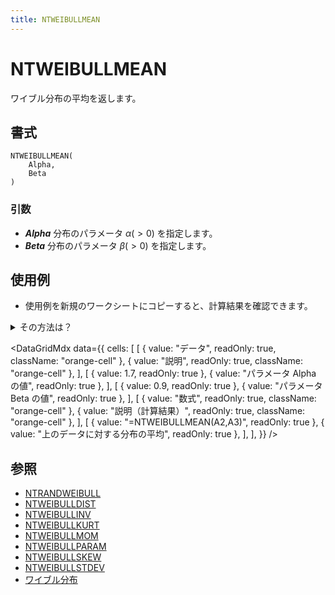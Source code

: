 ```yaml
---
title: NTWEIBULLMEAN
---
```



# NTWEIBULLMEAN

ワイブル分布の平均を返します。

## 書式

```excel
NTWEIBULLMEAN(
    Alpha,
    Beta
)
```

### 引数

- **_Alpha_** 分布のパラメータ $\alpha(>0)$ を指定します。
- **_Beta_** 分布のパラメータ $\beta(>0)$ を指定します。

## 使用例

- 使用例を新規のワークシートにコピーすると、計算結果を確認できます。

<details>
<summary>その方法は？</summary>

1.  新しいブックまたはワークシートを作成します。
2.  ヘルプ トピックにある使用例を選択します（行番号および列番号を除く）。

    ![Selecting an example from Help](./../../assets/functions/HowToCopy.png)

    ヘルプから使用例を選択する

3.  Ctrl キーを押しながら C キーを押します。
4.  ワークシートのセル A1 を選択し、Ctrl キーを押しながら V キーを押します。
5.  計算結果と結果を返す数式の表示を切り替えるには、Ctrl キーを押しながら ` (アクサン グラーブ) キーを押すか、または [ツール] メニューの [ワークシート分析] をポイントし、[ワークシート分析モード] をクリックします。

</details>

<DataGridMdx
  data={{
    cells: [
      [
        { value: "データ", readOnly: true, className: "orange-cell" },
        { value: "説明", readOnly: true, className: "orange-cell" },
      ],
      [
        { value: 1.7, readOnly: true },
        { value: "パラメータ Alpha の値", readOnly: true },
      ],
      [
        { value: 0.9, readOnly: true },
        { value: "パラメータ Beta の値", readOnly: true },
      ],
      [
        { value: "数式", readOnly: true, className: "orange-cell" },
        { value: "説明（計算結果）", readOnly: true, className: "orange-cell" },
      ],
      [
        { value: "=NTWEIBULLMEAN(A2,A3)", readOnly: true },
        { value: "上のデータに対する分布の平均", readOnly: true },
      ],
    ],
  }}
/>

## 参照

- [NTRANDWEIBULL](https://www.ntrand.com/jp/ntrandweibull/)
- [NTWEIBULLDIST](https://www.ntrand.com/jp/ntweibulldist/)
- [NTWEIBULLINV](https://www.ntrand.com/jp/ntweibullinv/)
- [NTWEIBULLKURT](https://www.ntrand.com/jp/ntweibullkurt/)
- [NTWEIBULLMOM](https://www.ntrand.com/jp/ntweibullmom/)
- [NTWEIBULLPARAM](https://www.ntrand.com/jp/ntweibullparam/)
- [NTWEIBULLSKEW](https://www.ntrand.com/jp/ntweibullskew/)
- [NTWEIBULLSTDEV](https://www.ntrand.com/jp/ntweibullstdev/)
- [ワイブル分布](https://www.ntrand.com/jp/weibull-distribution/)
